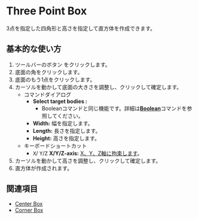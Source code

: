 
# Three Point Box

<Reference shortcut='' command='Three-Point Box' button='ツールバー' />

3点を指定した四角形と高さを指定して直方体を作成できます。

## 基本的な使い方

1. ツールバーのボタン <ButtonIcon type="button-three-point-box" /> をクリックします。
2. 底面の角をクリックします。
3. 底面のもう1点をクリックします。
4. カーソルを動かして底面の大きさを調整し、クリックして確定します。
   - <Kst>コマンドダイアログ</Kst>
      - **Select target bodies :**
         - Booleanコマンドと同じ機能です。詳細は[**Boolean**](/solid/boolean)コマンドを参照してください。
      - **Width:** 幅を指定します。
      - **Length:** 長さを指定します。
      - **Height:** 高さを指定します。
   - <Kst>キーボードショートカット</Kst>
      - <kbd>X</kbd>/ <kbd>Y</kbd>/<kbd>Z</kbd> **X/Y/Z-axis:** [X、Y、Z軸に拘束します](/tool/sketching-essentials#constrain-to-an-axis)。
5. カーソルを動かして高さを調整し、クリックして確定します。
7. 直方体が作成されます。

<VideoPlayer fileName="three-point-box"/>

## 関連項目

- [Center Box](center-box)
- [Corner Box](corner-box)



